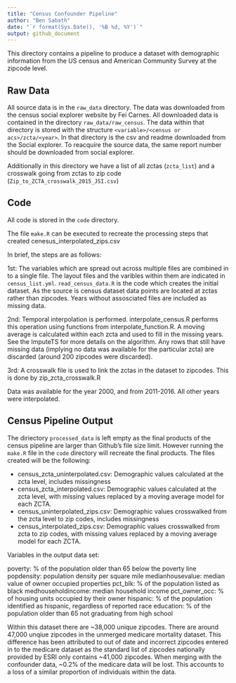 ```yaml
---
title: "Census Confounder Pipeline"
author: "Ben Sabath"
date: "`r format(Sys.Date(), '%B %d, %Y')`"
output: github_document
---
```




This directory contains a pipeline to produce a dataset  with demographic information from the US census and American Community Survey at the zipcode level.



## Raw Data
All source data is in the `raw_data` directory. The data was downloaded from the census social explorer website by Fei Carnes. All downloaded data is contained in the directory `raw_data/raw_census`. The data within that directory is stored with the structure `<variable>/<census or acs>/zcta/<year>`. In that directory is the csv and readme downloaded from the Social explorer. To reacquire the source data, the same report number should be downloaded from social explorer.

Additionally in this directory we have a list of all zctas (`zcta_list`) and a crosswalk going from zctas
to zip code (`Zip_to_ZCTA_crosswalk_2015_JSI.csv`)

## Code

All code is stored in the `code` directory.

The file `make.R` can be executed to recreate the processing steps that created cenesus_interpolated_zips.csv

In brief, the steps are as follows:

1st: The variables which are spread out across multiple files are combined in to a single file. The layout files and the varibles within 
them are indicated in `census_list.yml`. `read_census_data.R` is the code which creates the initial dataset. As the source is census dataset
data points are located at zctas rather than zipcodes. Years without assosciated files are included as missing data.

2nd: Temporal interpolation is performed. interpolate_census.R performs this operation using functions from interpolate_function.R. 
A moving average is calculated within each zcta and used to fill in the missing years. See the ImputeTS for more details on the 
algorithm. Any rows that still have missing data (implying no data was available for the particular zcta) are discarded 
(around 200 zipcodes were discarded).

3rd: A crosswalk file is used to link the zctas in the dataset to zipcodes. This is done by zip_zcta_crosswalk.R

Data was available for the year 2000, and from 2011-2016. All other years were interpolated.

## Census Pipeline Output

The diriectory `processed_data` is left empty as the final products of the census
pipeline are larger than Github's file size limit. However running the 
`make.R` file in the `code` directory will recreate the final products. The files created
will be the following:

- census_zcta_uninterpolated.csv: Demographic values calculated at the zcta level, includes missingness
- census_zcta_interpolated.csv: Demographic values calculated at the zcta level, with missing values replaced
    by a moving average model for each ZCTA.
- census_uninterpolated_zips.csv: Demographic values crosswalked from the zcta level to zip codes, includes missingness
- census_interpolated_zips.csv: Demographic values crosswalked from zcta to zip codes, with missing values replaced by a moving average model for each ZCTA.

Variables in the output data set:

poverty: % of the population older than 65 below the poverty line
popdensity: population density per square mile
medianhousevalue: median value of owner occupied properties
pct_blk: % of the population listed as black
medhouseholdincome: median household income
pct_owner_occ: % of housing units occupied by their owner
hispanic: % of the population identified as hispanic, regardless of reported race
education: % of the population older than 65 not graduating from high school



Within this dataset there are ~38,000 unique zipcodes. There are around 47,000 unqiue zipcodes in the unmerged medicare mortality
dataset. This difference has been attributed to out of date and incorrect zipcodes entered in to the medicare dataset as the standard
list of zipcodes nationally provided by ESRI only contains ~41,000 zipcodes. When merging with the confounder data, ~0.2% of the medicare
data will be lost. This accounts to a loss of a similar proportion of individuals within the data.
